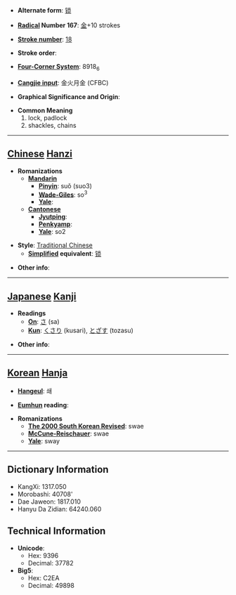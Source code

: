 * '''Alternate form''': [[锁]]

* '''[[Wiktionary:Chinese radical index| Radical]] Number 167''': [[Wiktionary:Chinese radical index 金|金]]+10 strokes

* '''[[Wiktionary:Chinese total strokes index|Stroke number]]''': [[Wiktionary:Chinese total strokes index 18|18]]

* '''Stroke order''': 

* '''[[Wiktionary:Chinese four corner index|Four-Corner System]]''': 8918<sub>6</sub>

* '''[[Wiktionary:Chinese Cangjie index|Cangjie input]]''': 金火月金 (CFBC)

* '''Graphical Significance and Origin''': 

* '''Common Meaning'''
*#lock, padlock
*# shackles, chains


----

== [[Chinese]] [[Hanzi]] ==

* '''Romanizations'''
** '''[[Mandarin]]'''
*** '''[[Pinyin]]''': suǒ (suo3)
*** '''[[Wade-Giles]]''': so<sup>3</sup>
*** '''[[Yale]]''': 
** '''[[Cantonese]]'''
*** '''[[Jyutping]]''':
*** '''[[Penkyamp]]''': 
*** '''[[Yale]]''': so2

* '''Style''': [[Traditional Chinese]] 
** '''[[Simplified Chinese|Simplified]] equivalent''': [[锁]]

* '''Other info''': 

----

== [[Japanese]] [[Kanji]] ==

* '''Readings'''
** '''[[On]]''': [[さ]] (sa)
** '''[[Kun]]''': [[くさり]] (kusari), [[とざす]] (tozasu)

* '''Other info''':  

----

== [[Korean]] [[Hanja]] ==

* '''[[Hangeul]]''': 쇄

* '''[[Eumhun]] reading''': 

* '''Romanizations'''
** '''[[The 2000 South Korean Revised Romanization|The 2000 South Korean Revised]]''': swae
** '''[[McCune-Reischauer]]''': swae
** '''[[Yale]]''': sway

----

== Dictionary Information ==

* KangXi: 1317.050
* Morobashi: 40708'
* Dae Jaweon: 1817.010
* Hanyu Da Zidian: 64240.060

== Technical Information ==

* '''Unicode''':
** Hex: 9396
** Decimal: 37782
* '''Big5''':
** Hex: C2EA
** Decimal: 49898